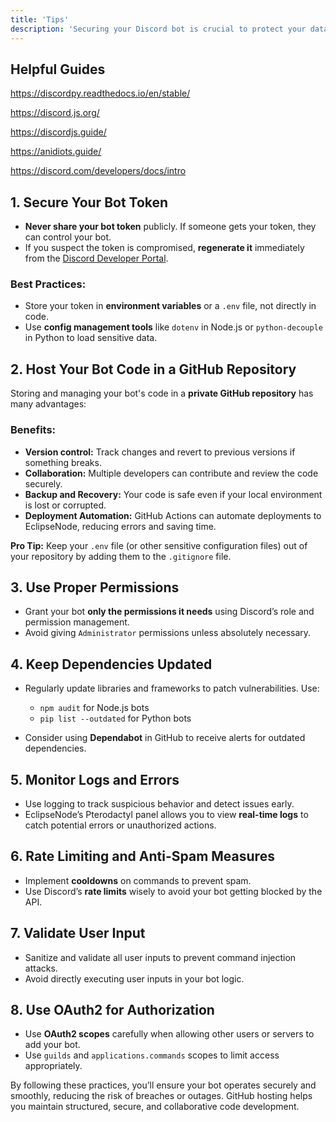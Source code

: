 ```yaml
---
title: 'Tips'
description: 'Securing your Discord bot is crucial to protect your data, bot token, and the servers it operates on. Here are some key security practices'
---
```


## Helpful Guides

https://discordpy.readthedocs.io/en/stable/

https://discord.js.org/

https://discordjs.guide/

https://anidiots.guide/ 

https://discord.com/developers/docs/intro


## 1. **Secure Your Bot Token**
- **Never share your bot token** publicly. If someone gets your token, they can control your bot.
- If you suspect the token is compromised, **regenerate it** immediately from the [Discord Developer Portal](https://discord.com/developers/applications).

### Best Practices:
- Store your token in **environment variables** or a `.env` file, not directly in code.
- Use **config management tools** like `dotenv` in Node.js or `python-decouple` in Python to load sensitive data.

## 2. **Host Your Bot Code in a GitHub Repository**
Storing and managing your bot's code in a **private GitHub repository** has many advantages:

### Benefits:
- **Version control:** Track changes and revert to previous versions if something breaks.
- **Collaboration:** Multiple developers can contribute and review the code securely.
- **Backup and Recovery:** Your code is safe even if your local environment is lost or corrupted.
- **Deployment Automation:** GitHub Actions can automate deployments to EclipseNode, reducing errors and saving time.

**Pro Tip:** Keep your `.env` file (or other sensitive configuration files) out of your repository by adding them to the `.gitignore` file.


## 3. **Use Proper Permissions**
- Grant your bot **only the permissions it needs** using Discord’s role and permission management.
- Avoid giving `Administrator` permissions unless absolutely necessary.


## 4. **Keep Dependencies Updated**
- Regularly update libraries and frameworks to patch vulnerabilities. Use:
  - `npm audit` for Node.js bots
  - `pip list --outdated` for Python bots

- Consider using **Dependabot** in GitHub to receive alerts for outdated dependencies.


## 5. **Monitor Logs and Errors**
- Use logging to track suspicious behavior and detect issues early.
- EclipseNode’s Pterodactyl panel allows you to view **real-time logs** to catch potential errors or unauthorized actions.


## 6. **Rate Limiting and Anti-Spam Measures**
- Implement **cooldowns** on commands to prevent spam.
- Use Discord’s **rate limits** wisely to avoid your bot getting blocked by the API.


## 7. **Validate User Input**
- Sanitize and validate all user inputs to prevent command injection attacks.
- Avoid directly executing user inputs in your bot logic.


## 8. **Use OAuth2 for Authorization**
- Use **OAuth2 scopes** carefully when allowing other users or servers to add your bot.
- Use `guilds` and `applications.commands` scopes to limit access appropriately.

By following these practices, you’ll ensure your bot operates securely and smoothly, reducing the risk of breaches or outages. GitHub hosting helps you maintain structured, secure, and collaborative code development.
